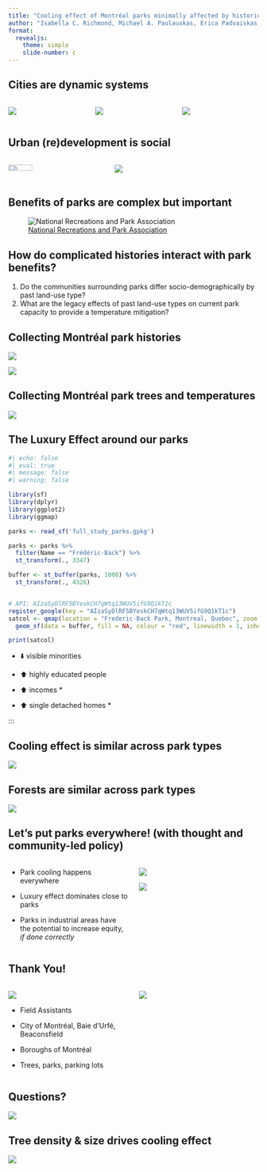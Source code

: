 ```yaml
---
title: "Cooling effect of Montréal parks minimally affected by historical legacies"
author: "Isabella C. Richmond, Michael A. Paulauskas, Erica Padvaiskas, Laura Carolina Gonzalez Sinisterra, Kayleigh Hutt-Taylor, Alec L. Robitaille, Carly D. Ziter"
format: 
  revealjs:
    theme: simple
    slide-number: c
---
```


## Cities are dynamic systems

::: {layout="[[-1], [1], [-1]]"}
::: columns
::: {.column width="33%"}
![](presentation_imgs/1950_annotated.png){fig-align="left"}
:::

::: {.column width="33%"}
![](presentation_imgs/1993_annotated.png){fig-align="center"}
:::

::: {.column width="33%"}
![](presentation_imgs/2021_annotated.png){fig-align="right"}
:::
:::
:::

## Urban (re)development is social

::: {layout="[[-1], [1], [-1]]"}
::: columns
::: {.column width="40%"}
![](presentation_imgs/tsitw.jpg){fig-align="center" width="50%"}
:::

::: {.column width="60%"}
![](presentation_imgs/toxic-industries.png)
:::
:::
:::

## Benefits of parks are complex but important

![[National Recreations and Park Association](https://www.nrpa.org/contentassets/0e196db99af544bbba4f63f480c1316b/gupc-resource-guide.pdf)](presentation_imgs/parkbenefits.png)

## How do complicated histories interact with park benefits?

::: incremental
1.  Do the communities surrounding parks differ socio-demographically by past land-use type?
2.  What are the legacy effects of past land-use types on current park capacity to provide a temperature mitigation?
:::

## Collecting Montréal park histories

::: r-stack
![](presentation_imgs/Parc-Angrignon-1947-mosaic.jpeg){.fragment}

![](presentation_imgs/Parc-Angrignon-2019.jpg){.fragment}
:::

## Collecting Montréal park trees and temperatures

![](presentation_imgs/figure_2.png){fig-align="center"}

## The Luxury Effect around our parks

::: {layout="[[-1], [1], [-1]]"}
```r
#| echo: false
#| eval: true
#| message: false
#| warning: false

library(sf)
library(dplyr)
library(ggplot2)
library(ggmap)

parks <- read_sf('full_study_parks.gpkg')

parks <- parks %>% 
  filter(Name == "Frédéric-Back") %>% 
  st_transform(., 3347)

buffer <- st_buffer(parks, 1000) %>% 
  st_transform(., 4326) 


# API: AIzaSyDlRF5BYeskCH7qWtq13WUV5ifG9Q1kT1c
register_google(key = "AIzaSyDlRF5BYeskCH7qWtq13WUV5ifG9Q1kT1c")
satcol <- qmap(location = "Frederic-Back Park, Montreal, Quebec", zoom = 13, maptype = "satellite", source = "google") + 
  geom_sf(data = buffer, fill = NA, colour = "red", linewidth = 1, inherit.aes = F) 

print(satcol)

```
:::

-   ⬇️ visible minorities

-   ⬆️ highly educated people

-   ⬆️ incomes \*

-   ⬆️ single detached homes \*

:::

## Cooling effect is similar across park types

![](presentation_imgs/plu_temp_total.png){fig-align="center"}

## Forests are similar across park types

![](presentation_imgs/plu_tree_direct.png){fig-align="center"}

## Let's put parks everywhere! (with thought and community-led policy)

::: columns
::: {.column width="50%"}
-   Park cooling happens everywhere

-   Luxury effect dominates close to parks

-   Parks in industrial areas have the potential to increase equity, *if done correctly*
:::

::: {.column width="50%"}
![](presentation_imgs/gent2.png){fig-align="right"}

![](presentation_imgs/gent1.png){fig-align="right"}
:::
:::

## Thank You!

::: columns
::: {.column width="50%"}
![](presentation_imgs/ZULE_logo_green_name.png)

-   Field Assistants

-   City of Montréal, Baie d'Urfé, Beaconsfield

-   Boroughs of Montréal

-   Trees, parks, parking lots
:::

::: {.column width="50%"}
::: {layout="[[-1], [1], [-1]]"}
![](presentation_imgs/LabPhoto2022.jpg){fig-align="right"}
:::
:::
:::

## Questions?

![](presentation_imgs/bigtree.jpg){fig-align="center"}

## Tree density & size drives cooling effect

![](presentation_imgs/tree_temp_direct.png){fig-align="center"}

